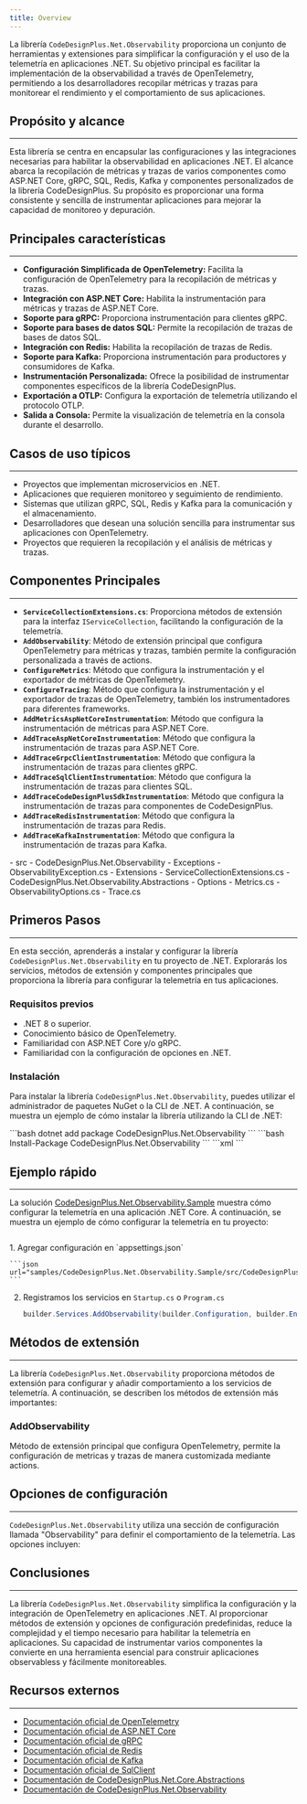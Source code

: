 ```yaml
---
title: Overview
---
```



La librería `CodeDesignPlus.Net.Observability` proporciona un conjunto de herramientas y extensiones para simplificar la configuración y el uso de la telemetría en aplicaciones .NET. Su objetivo principal es facilitar la implementación de la observabilidad a través de OpenTelemetry, permitiendo a los desarrolladores recopilar métricas y trazas para monitorear el rendimiento y el comportamiento de sus aplicaciones.

## Propósito y alcance
---

Esta librería se centra en encapsular las configuraciones y las integraciones necesarias para habilitar la observabilidad en aplicaciones .NET. El alcance abarca la recopilación de métricas y trazas de varios componentes como ASP.NET Core, gRPC, SQL, Redis, Kafka y componentes personalizados de la librería CodeDesignPlus. Su propósito es proporcionar una forma consistente y sencilla de instrumentar aplicaciones para mejorar la capacidad de monitoreo y depuración.

## Principales características
---

- **Configuración Simplificada de OpenTelemetry:** Facilita la configuración de OpenTelemetry para la recopilación de métricas y trazas.
- **Integración con ASP.NET Core:** Habilita la instrumentación para métricas y trazas de ASP.NET Core.
- **Soporte para gRPC:** Proporciona instrumentación para clientes gRPC.
- **Soporte para bases de datos SQL:** Permite la recopilación de trazas de bases de datos SQL.
- **Integración con Redis:** Habilita la recopilación de trazas de Redis.
- **Soporte para Kafka:** Proporciona instrumentación para productores y consumidores de Kafka.
- **Instrumentación Personalizada:** Ofrece la posibilidad de instrumentar componentes específicos de la librería CodeDesignPlus.
- **Exportación a OTLP:** Configura la exportación de telemetría utilizando el protocolo OTLP.
- **Salida a Consola:** Permite la visualización de telemetría en la consola durante el desarrollo.

## Casos de uso típicos
---

- Proyectos que implementan microservicios en .NET.
- Aplicaciones que requieren monitoreo y seguimiento de rendimiento.
- Sistemas que utilizan gRPC, SQL, Redis y Kafka para la comunicación y el almacenamiento.
- Desarrolladores que desean una solución sencilla para instrumentar sus aplicaciones con OpenTelemetry.
- Proyectos que requieren la recopilación y el análisis de métricas y trazas.

## Componentes Principales
---

- **`ServiceCollectionExtensions.cs`**: Proporciona métodos de extensión para la interfaz `IServiceCollection`, facilitando la configuración de la telemetría.
- **`AddObservability`**: Método de extensión principal que configura OpenTelemetry para métricas y trazas, también permite la configuración personalizada a través de actions.
- **`ConfigureMetrics`**: Método que configura la instrumentación y el exportador de métricas de OpenTelemetry.
- **`ConfigureTracing`**: Método que configura la instrumentación y el exportador de trazas de OpenTelemetry, también los instrumentadores para diferentes frameworks.
- **`AddMetricsAspNetCoreInstrumentation`**: Método que configura la instrumentación de métricas para ASP.NET Core.
- **`AddTraceAspNetCoreInstrumentation`**: Método que configura la instrumentación de trazas para ASP.NET Core.
- **`AddTraceGrpcClientInstrumentation`**: Método que configura la instrumentación de trazas para clientes gRPC.
- **`AddTraceSqlClientInstrumentation`**: Método que configura la instrumentación de trazas para clientes SQL.
- **`AddTraceCodeDesignPlusSdkInstrumentation`**: Método que configura la instrumentación de trazas para componentes de CodeDesignPlus.
- **`AddTraceRedisInstrumentation`**: Método que configura la instrumentación de trazas para Redis.
-  **`AddTraceKafkaInstrumentation`**: Método que configura la instrumentación de trazas para Kafka.

<FileTree>
- src
    - CodeDesignPlus.Net.Observability
        - Exceptions
            - ObservabilityException.cs       
        - Extensions
            - ServiceCollectionExtensions.cs
    - CodeDesignPlus.Net.Observability.Abstractions
        - Options
            - Metrics.cs
            - ObservabilityOptions.cs
            - Trace.cs
</FileTree>

## Primeros Pasos
---

En esta sección, aprenderás a instalar y configurar la librería `CodeDesignPlus.Net.Observability` en tu proyecto de .NET. Explorarás los servicios, métodos de extensión y componentes principales que proporciona la librería para configurar la telemetría en tus aplicaciones.

### Requisitos previos

- .NET 8 o superior.
- Conocimiento básico de OpenTelemetry.
- Familiaridad con ASP.NET Core y/o gRPC.
- Familiaridad con la configuración de opciones en .NET.

### Instalación

Para instalar la librería `CodeDesignPlus.Net.Observability`, puedes utilizar el administrador de paquetes NuGet o la CLI de .NET. A continuación, se muestra un ejemplo de cómo instalar la librería utilizando la CLI de .NET:

<Tabs>
    <TabItem label=".Net CLI">
    ```bash
    dotnet add package CodeDesignPlus.Net.Observability
    ```
    </TabItem>
    <TabItem label="Nuget">
    ```bash
    Install-Package CodeDesignPlus.Net.Observability
    ```
    </TabItem>
    <TabItem label="Package Reference">
    ```xml
    <PackageReference Include="CodeDesignPlus.Net.Observability" Version="1.0.0" />
    ```
    </TabItem>
</Tabs>


## Ejemplo rápido
---

La solución [CodeDesignPlus.Net.Observability.Sample](https://github.com/codedesignplus/CodeDesignPlus.Net.Sdk/tree/feature/fix-duplicate-key/samples/CodeDesignPlus.Net.Observability.Sample) muestra cómo configurar la telemetría en una aplicación .NET Core. A continuación, se muestra un ejemplo de cómo configurar la telemetría en tu proyecto:

```csharp url="samples/CodeDesignPlus.Net.Observability.Sample/src/CodeDesignPlus.Net.Observability.Sample/Program.cs"
```

<Steps>
1. Agregar configuración en `appsettings.json`

    ```json url="samples/CodeDesignPlus.Net.Observability.Sample/src/CodeDesignPlus.Net.Observability.Sample/appsettings.json"
    ```

2. Registramos los servicios en `Startup.cs` o `Program.cs`

    ```csharp 
    builder.Services.AddObservability(builder.Configuration, builder.Environment);
    ```
</Steps>

## Métodos de extensión
---

La librería `CodeDesignPlus.Net.Observability` proporciona métodos de extensión para configurar y añadir comportamiento a los servicios de telemetría. A continuación, se describen los métodos de extensión más importantes:

### AddObservability

Método de extensión principal que configura OpenTelemetry, permite la configuración de metricas y trazas de manera customizada mediante actions.

<LinkCard title="Explora la clase ServiceCollectionExtensions" href="/libs/observability/extensions/service-collection" />

## Opciones de configuración
---

`CodeDesignPlus.Net.Observability` utiliza una sección de configuración llamada "Observability" para definir el comportamiento de la telemetría. Las opciones incluyen:

<LinkCard title="Explora las opciones de configuración" href="/libs/observability/options" />

## Conclusiones
---

La librería `CodeDesignPlus.Net.Observability` simplifica la configuración y la integración de OpenTelemetry en aplicaciones .NET. Al proporcionar métodos de extensión y opciones de configuración predefinidas, reduce la complejidad y el tiempo necesario para habilitar la telemetría en aplicaciones. Su capacidad de instrumentar varios componentes la convierte en una herramienta esencial para construir aplicaciones observabless y fácilmente monitoreables.

## Recursos externos
---

- [Documentación oficial de OpenTelemetry](https://opentelemetry.io/docs/)
- [Documentación oficial de ASP.NET Core](https://docs.microsoft.com/aspnet/core)
- [Documentación oficial de gRPC](https://grpc.io/docs/)
- [Documentación oficial de Redis](https://redis.io/documentation)
- [Documentación oficial de Kafka](https://kafka.apache.org/documentation/)
- [Documentación oficial de SqlClient](https://learn.microsoft.com/dotnet/api/system.data.sqlclient)
- [Documentación de CodeDesignPlus.Net.Core.Abstractions](https://github.com/CodeDesignPlus/CodeDesignPlus.Net.Core)
- [Documentación de CodeDesignPlus.Net.Observability](https://github.com/CodeDesignPlus/CodeDesignPlus.Net.Observability)
